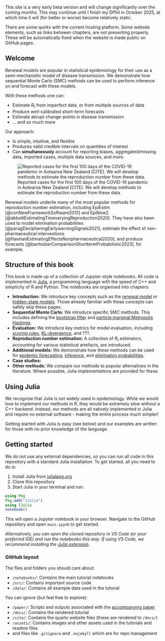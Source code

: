 

::: {.callout-warning}
This site is a very early beta version and will change significantly over the coming months. This may continue until I finish my DPhil in October 2025, at which time it will (for better or worse) become relatively static.

There are some quirks with the current hosting platform. Some website elements, such as links between chapters, are not presenting properly. These will be automatically fixed when the website is made public on GitHub pages.
:::

## Welcome {.unnumbered}

Renewal models are popular in statistical epidemiology for their use as a semi-mechanistic model of disease transmission. We demonstrate how sequential Monte Carlo (SMC) methods can be used to perform inference on and forecast with these models.

With these methods one can:

- Estimate $R_t$ from imperfect data, or from multiple sources of data
- Produce well-calibrated short-term forecasts
- Estimate abrupt change-points in disease transmission
- ... and so much more

Our approach:

- Is simple, intuitive, and flexible
- Produces valid credible intervals on quantities of interest
- Can **simultaneously** account for reporting biases, aggregated/missing data, imported cases, multiple data sources, and more.

![Reported cases for the first 100 days of the COVID-19 pandemic in Aotearoa New Zealand [CITE]. We will develop methods to estimate the reproduction number from these data.](images/root_readme_data.png)

Renewal models underlie many of the most popular methods for reproduction number estimation, including EpiEstim [@coriNewFrameworkSoftware2013] and EpiNow2 [@abbottEstimatingTimevaryingReproduction2020]. They have also been used to model elimination probabilities [@paragDecipheringEarlywarningSignals2021], estimate the effect of non-pharmaceutical interventions [@flaxmanEstimatingEffectsNonpharmaceutical2020], and produce forecasts [@banholzerComparisonShorttermProbabilistic2023], for example.

## Structure of this book

This book is made up of a collection of Jupyter-style notebooks. All code is implemented in [Julia](https://julialang.org/), a programming language with the speed of C++ and simplicity of R and Python. The notebooks are organised into chapters:

- **Introduction:** We introduce key concepts such as the [renewal model](introduction.html) or [hidden-state models](link.link). Those already familiar with these concepts can safely skip these pages.
- **Sequential Monte Carlo:** We introduce specific SMC methods. This includes defining the [bootstrap filter](link.link) and [particle marginal Metropolis Hastings](link.link).
- **Evaluation:** We introduce key metrics for model evaluation, including [scoring rules](link.link), [KL-divergence](link.link), and ???.
- **Reproduction number estimation:** A collection of $R_t$ estimators, accounting for various statistical artefacts, are introduced. 
- **Additional models:** We demonstrate how these methods can be used for [epidemic forecasting](link.link), [inference](link.link), and [elimination probabilities](link.link).
- **Case studies:**
- **Other methods:** We compare our methods to popular alternatives in the literature. Where possible, Julia implementations are provided for these.




## Using Julia

We recognise that Julia is not widely used in epidemiology. While we would love to implement our methods in R, they would be extremely slow without a C++ backend. Instead, our methods are all natively implemented in Julia and require no external software - making the entire process much simpler!

Getting started with Julia is easy (see below) and our examples are written for those with no prior knowledge of the language.

## Getting started

We do not use any external dependencies, so you can run all code in this repository with a standard Julia installation. To get started, all you need to do is:

1. Install Julia from [julialang.org](https://julialang.org/downloads/)
2. Clone this repository
3. Start Julia in your terminal and run:

```julia
using Pkg
Pkg.add("IJulia")
using IJulia
notebook()
```

This will open a Jupyter notebook in your browser. Navigate to the GitHub repository and open `main.ipynb` to get started.

*Alternatively, you can open the cloned repository in VS Code (or your preferred IDE) and run the notebooks this way. If using VS Code, we recommend installing the [Julia extension](link.link).*

### GitHub layout

The files and folders you should care about:

- `/notebooks/`: Contains the main tutorial notebooks
- `/src/`: Contains important source code
- `/data/`: Contains all example data used in the tutorial

You can ignore (but feel free to explore):

- `/paper/`: Scripts and outputs associated with the [accompanying paper](link.link)
- `/docs/`: Contains the rendered tutorial
- `/site/`: Contains the quarto website files (these are rendered to `/docs/`)
- `/assets/`: Contains images and other assets used in the tutorials and readme files
- and files like `.gitignore` and `.nojekyll` which are for repo management

